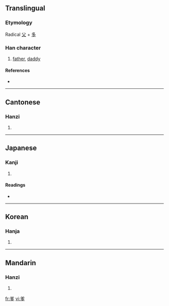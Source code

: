 ==Translingual==
===Etymology===
Radical [[父]] + [[多]]

===Han character===
{{Han char|rn=88|rad=父|as=06|sn=10|four=8020<sub>7</sub>|canj=金大弓戈弓 (CKNIN)}}

# [[father]], [[daddy]]

====References====
* {{Han ref|kx=0690.040|dkj=19727|dj=1103.040|hdz=32040.030|uh=7239|ud=29241|bh=AF52|bd=44882}}

----

==Cantonese==

===Hanzi===
{{yue-hanzi|jyut=|y=de1}}

# {{defn|Cantonese}}

----

==Japanese==

===Kanji===
{{ja-kanji|grade=|rs=父06}}

# {{defn|Japanese}}

====Readings====
* {{ja-readings|on=[[た]] (ta), [[だ]] (da)|kun=}}

----

==Korean==

===Hanja===
{{ko-hanja|hangeul=다|eumhun=|rv=da|mr=ta|y=ta}}

# {{defn|Korean}}

----

==Mandarin==

===Hanzi===
{{cmn-hanzi|pin=[[diē]] ([[die1]])|wg=tieh<sup>1</sup>}}

# {{defn|Mandarin}}

[[fr:爹]]
[[vi:爹]]